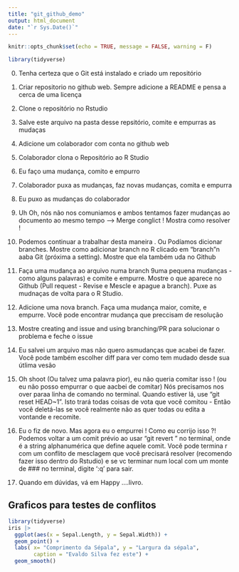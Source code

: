 ```yaml
---
title: "git_github_demo"
output: html_document
date: "`r Sys.Date()`"
---
```


```r
knitr::opts_chunk$set(echo = TRUE, message = FALSE, warning = F)
```

```r
library(tidyverse)
```

0.  Tenha certeza que o Git está instalado e criado um repositório

1.  Criar repositorio no github web. Sempre adicione a README e pensa a cerca de uma licença

2.  Clone o repositório no Rstudio

3.  Salve este arquivo na pasta desse repsitório, comite e empurras as mudaças

4.  Adicione um colaborador com conta no github web

5.  Colaborador clona o Repositório ao R Studio

6.  Eu faço uma mudança, comito e empurro

7.  Colaborador puxa as mudanças, faz novas mudanças, comita e empurra

8.  Eu puxo as mudanças do colaborador

9.  Uh Oh, nós não nos comuniamos e ambos tentamos fazer mudanças ao documento ao mesmo tempo --\> Merge conglict ! Mostra como resolver !

10. Podemos continuar a trabalhar desta maneira . Ou Podíamos dicionar branches. Mostre como adicionar branch no R clicado em "branch"n aaba Git (próxima a setting). Mostre que ela também uda no Github

11. Faça uma mudança ao arquivo numa branch 9uma pequena mudanças - como alguns palavras) e comite e empurre. Mostre o que aparece no Github (Pull request - Revise e Mescle e apague a branch). Puxe as mudnaças de volta para o R Studio.

12. Adicione uma nova branch. Faça uma mudança maior, comite, e empurre. Você pode encontrar mudança que preccisam de resolução

13. Mostre creating and issue and using branching/PR para solucionar o problema e feche o issue

14. Eu salvei um arquivo mas não quero asmudanças que acabei de fazer. Você pode também escolher diff para ver como tem mudado desde sua útlima vesão

15. Oh shoot (Ou talvez uma palavra pior), eu não queria comitar isso ! (ou eu não posso empurrar o que aacbei de comitar) Nós precisamos nos over paraa linha de comando no terminal. Quando estiver lá, use "git reset HEAD~1". Isto trará todas coisas de vota que você comitou - Então você deletá-las se você realmente não as quer todas ou edita a vontande e recomite.



16. Eu o fiz de novo. Mas agora eu o empurrei ! Como eu corrijo isso ?! Podemos voltar a um comit prévio ao usar "git revert <SHA>" no terminal, onde <SHA> é a string alphanumérica que define aquele comit. Você pode termina r com um conflito de mesclagem que você precisará resolver (recomendo fazer isso dentro do Rstudio) e se vc terminar num local com um monte de  ### no terminal, digite ':q' para sair. 

17. Quando em dúvidas, vá em Happy ....livro.






## Graficos para testes de conflitos

```r
library(tidyverse)
iris |> 
  ggplot(aes(x = Sepal.Length, y = Sepal.Width)) +
  geom_point() +
  labs( x= "Comprimento da Sépala", y = "Largura da sépala",
        caption = "Evaldo Silva fez este") +
  geom_smooth()
```
